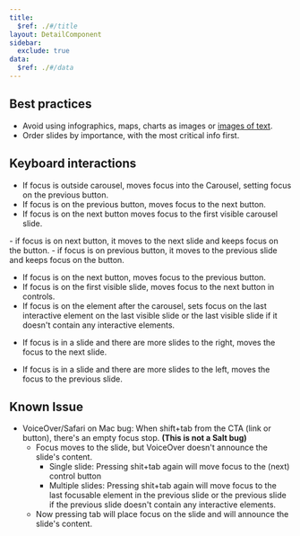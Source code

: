 ```yaml
---
title:
  $ref: ./#/title
layout: DetailComponent
sidebar:
  exclude: true
data:
  $ref: ./#/data
---
```


## Best practices

- Avoid using infographics, maps, charts as images or [images of text](https://www.w3.org/TR/UNDERSTANDING-WCAG20/visual-audio-contrast-text-presentation.html).
- Order slides by importance, with the most critical info first.

## Keyboard interactions

<KeyboardControls>
<KeyboardControl keyOrCombos="Tab">

- If focus is outside carousel, moves focus into the Carousel, setting focus on the previous button.
- If focus is on the previous button, moves focus to the next button.
- If focus is on the next button moves focus to the first visible carousel slide.

</KeyboardControl>
<KeyboardControl keyOrCombos="Enter">
- if focus is on next button, it moves to the next slide and keeps focus on the button.
- if focus is on previous button, it moves to the previous slide and keeps focus on the button.
</KeyboardControl>

<KeyboardControl keyOrCombos="Shift + Tab">
  
- If focus is on the next button, moves focus to the previous button.
- If focus is on the first visible slide, moves focus to the next button in controls. 
- If focus is on the element after the carousel, sets focus on the last interactive element on the last visible slide or the last visible slide if it doesn't contain any interactive elements.

</KeyboardControl>

<KeyboardControl keyOrCombos="Right arrow">

- If focus is in a slide and there are more slides to the right, moves the focus to the next slide.

</KeyboardControl>

<KeyboardControl keyOrCombos="Left arrow">

- If focus is in a slide and there are more slides to the left, moves the focus to the previous slide.

</KeyboardControl>
</KeyboardControls>

## Known Issue

- VoiceOver/Safari on Mac bug: When shift+tab from the CTA (link or button), there's an empty focus stop. **(This is not a Salt bug)**
  - Focus moves to the slide, but VoiceOver doesn't announce the slide's content.
    - Single slide: Pressing shit+tab again will move focus to the (next) control button
    - Multiple slides: Pressing shit+tab again will move focus to the last focusable element in the previous slide or the previous slide if the previous slide doesn't contain any interactive elements.
  - Now pressing tab will place focus on the slide and will announce the slide's content.
